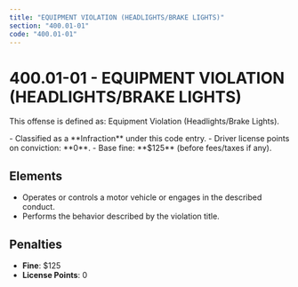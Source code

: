 ```yaml
---
title: "EQUIPMENT VIOLATION (HEADLIGHTS/BRAKE LIGHTS)"
section: "400.01-01"
code: "400.01-01"
---
```





# 400.01-01 - EQUIPMENT VIOLATION (HEADLIGHTS/BRAKE LIGHTS)

This offense is defined as: Equipment Violation (Headlights/Brake Lights).

<Aside type="tip" title="Charge Type: Infraction">
- Classified as a **Infraction** under this code entry.
- Driver license points on conviction: **0**.
- Base fine: **$125** (before fees/taxes if any).
</Aside>

## Elements
- Operates or controls a motor vehicle or engages in the described conduct.
- Performs the behavior described by the violation title.

## Penalties
- **Fine**: $125
- **License Points**: 0
